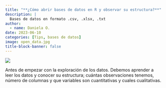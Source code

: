 ```yaml
---
title: "**¿Cómo abrir bases de datos en R y observar su estructura?**"
description: |
  Bases de datos en formato .csv, .xlsx, .txt
author:
  - name: Daniela O. 
date: 2023-06-10
categories: [Tips, bases de datos]
image: open_data.jpg
title-block-banner: false
---
```


![](open_data.jpg){}

Antes de empezar con la exploración de los datos. Debemos aprender a leer los datos y conocer su estructura; cuántas observaciones tenemos, número de columnas y que variables son cuantitativas y cuales cualitativas. 